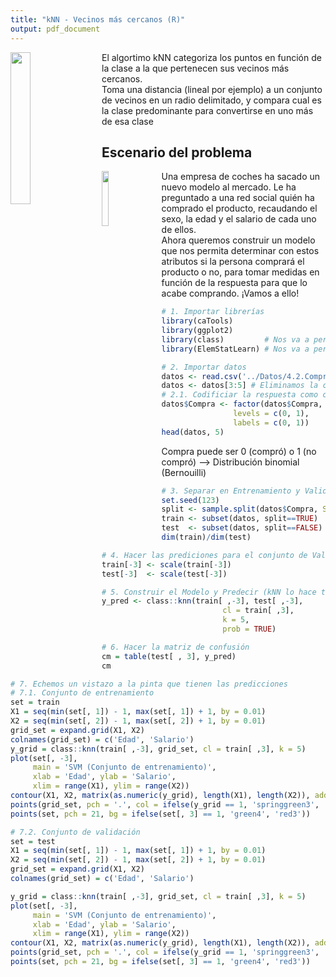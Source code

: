 ```yaml
---
title: "kNN - Vecinos más cercanos (R)"
output: pdf_document
---
```



<img src='../Imagenes/kNN.png' style='width:25%;height:25%;float:left;margin-right:20px'>
El algortimo kNN categoriza los puntos en función de la clase a la que pertenecen sus vecinos más cercanos.  
Toma una distancia (lineal por ejemplo) a un conjunto de vecinos en un radio delimitado, y compara cual es la clase predominante para convertirse en uno más de esa clase

Escenario del problema
---

<img src='../Imagenes/comprar.jpg' style='width:15%;height:15%;float:left;margin-right:20px'>
Una empresa de coches ha sacado un nuevo modelo al mercado. Le ha preguntado a una red social quién ha comprado el producto, recaudando el sexo, la edad y el salario de cada uno de ellos.  
Ahora queremos construir un modelo que nos permita determinar con estos atributos si la persona comprará el producto o no, para tomar medidas en función de la respuesta para que lo acabe comprando.
¡Vamos a ello!

```r
# 1. Importar librerías
library(caTools)
library(ggplot2)
library(class)         # Nos va a permitir general el modelo SVM 
library(ElemStatLearn) # Nos va a permitir dibujar las clasificaciones
```

```r
# 2. Importar datos
datos <- read.csv('../Datos/4.2.Compras.csv')
datos <- datos[3:5] # Eliminamos la columna del sexo
# 2.1. Codificiar la respuesta como categórica (factores en R)
datos$Compra <- factor(datos$Compra,
                levels = c(0, 1),
                labels = c(0, 1))
head(datos, 5)
```
Compra puede ser 0 (compró) o 1 (no compró) --> Distribución binomial (Bernouilli)

```r
# 3. Separar en Entrenamiento y Validación
set.seed(123)
split <- sample.split(datos$Compra, SplitRatio = 0.75)
train <- subset(datos, split==TRUE)
test  <- subset(datos, split==FALSE)
dim(train)/dim(test)
```

```r
# 4. Hacer las prediciones para el conjunto de Validación
train[-3] <- scale(train[-3])
test[-3]  <- scale(test[-3])
```


```r
# 5. Construir el Modelo y Predecir (kNN lo hace todo junto)
y_pred <- class::knn(train[ ,-3], test[ ,-3], 
                           cl = train[ ,3],
                           k = 5,
                           prob = TRUE)
```


```r
# 6. Hacer la matriz de confusión
cm = table(test[ , 3], y_pred)
cm
```


```r
# 7. Echemos un vistazo a la pinta que tienen las predicciones
# 7.1. Conjunto de entrenamiento
set = train
X1 = seq(min(set[, 1]) - 1, max(set[, 1]) + 1, by = 0.01)
X2 = seq(min(set[, 2]) - 1, max(set[, 2]) + 1, by = 0.01)
grid_set = expand.grid(X1, X2)
colnames(grid_set) = c('Edad', 'Salario')
y_grid = class::knn(train[ ,-3], grid_set, cl = train[ ,3], k = 5)
plot(set[, -3],
     main = 'SVM (Conjunto de entrenamiento)',
     xlab = 'Edad', ylab = 'Salario',
     xlim = range(X1), ylim = range(X2))
contour(X1, X2, matrix(as.numeric(y_grid), length(X1), length(X2)), add = TRUE)
points(grid_set, pch = '.', col = ifelse(y_grid == 1, 'springgreen3', 'tomato'))
points(set, pch = 21, bg = ifelse(set[, 3] == 1, 'green4', 'red3'))

# 7.2. Conjunto de validación
set = test
X1 = seq(min(set[, 1]) - 1, max(set[, 1]) + 1, by = 0.01)
X2 = seq(min(set[, 2]) - 1, max(set[, 2]) + 1, by = 0.01)
grid_set = expand.grid(X1, X2)
colnames(grid_set) = c('Edad', 'Salario')

y_grid = class::knn(train[ ,-3], grid_set, cl = train[ ,3], k = 5)
plot(set[, -3],
     main = 'SVM (Conjunto de entrenamiento)',
     xlab = 'Edad', ylab = 'Salario',
     xlim = range(X1), ylim = range(X2))
contour(X1, X2, matrix(as.numeric(y_grid), length(X1), length(X2)), add = TRUE)
points(grid_set, pch = '.', col = ifelse(y_grid == 1, 'springgreen3', 'tomato'))
points(set, pch = 21, bg = ifelse(set[, 3] == 1, 'green4', 'red3'))
```
